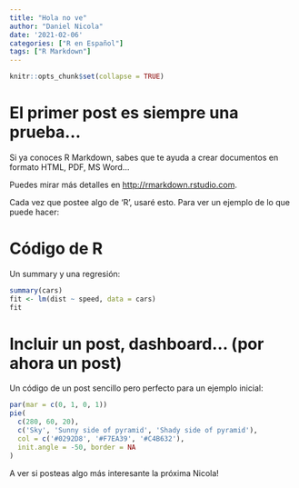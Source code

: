 ```yaml
---
title: "Hola no ve"
author: "Daniel Nicola"
date: '2021-02-06'
categories: ["R en Español"]
tags: ["R Markdown"]
---
```


```r
knitr::opts_chunk$set(collapse = TRUE)
```

# El primer post es siempre una prueba...

Si ya conoces R Markdown, sabes que te ayuda a crear documentos en formato HTML, PDF, MS Word...

Puedes mirar más detalles en <http://rmarkdown.rstudio.com>.

Cada vez que postee algo de 'R', usaré esto. Para ver un ejemplo de lo que puede hacer:

# Código de R

Un summary y una regresión:

```r
summary(cars)
fit <- lm(dist ~ speed, data = cars)
fit
```

# Incluir un post, dashboard... (por ahora un post)

Un código de un post sencillo pero perfecto para un ejemplo inicial:

```r
par(mar = c(0, 1, 0, 1))
pie(
  c(280, 60, 20),
  c('Sky', 'Sunny side of pyramid', 'Shady side of pyramid'),
  col = c('#0292D8', '#F7EA39', '#C4B632'),
  init.angle = -50, border = NA
)
```

A ver si posteas algo más interesante la próxima Nicola!